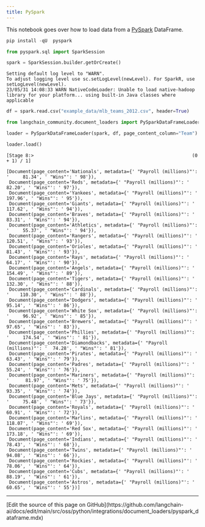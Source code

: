 ```yaml
---
title: PySpark
---
```


This notebook goes over how to load data from a [PySpark](https://spark.apache.org/docs/latest/api/python/) DataFrame.

```python
pip install -qU  pyspark
```

```python
from pyspark.sql import SparkSession
```

```python
spark = SparkSession.builder.getOrCreate()
```

```output
Setting default log level to "WARN".
To adjust logging level use sc.setLogLevel(newLevel). For SparkR, use setLogLevel(newLevel).
23/05/31 14:08:33 WARN NativeCodeLoader: Unable to load native-hadoop library for your platform... using built-in Java classes where applicable
```

```python
df = spark.read.csv("example_data/mlb_teams_2012.csv", header=True)
```

```python
from langchain_community.document_loaders import PySparkDataFrameLoader
```

```python
loader = PySparkDataFrameLoader(spark, df, page_content_column="Team")
```

```python
loader.load()
```

```output
[Stage 8:>                                                          (0 + 1) / 1]
```

```output
[Document(page_content='Nationals', metadata={' "Payroll (millions)"': '     81.34', ' "Wins"': ' 98'}),
 Document(page_content='Reds', metadata={' "Payroll (millions)"': '          82.20', ' "Wins"': ' 97'}),
 Document(page_content='Yankees', metadata={' "Payroll (millions)"': '      197.96', ' "Wins"': ' 95'}),
 Document(page_content='Giants', metadata={' "Payroll (millions)"': '       117.62', ' "Wins"': ' 94'}),
 Document(page_content='Braves', metadata={' "Payroll (millions)"': '        83.31', ' "Wins"': ' 94'}),
 Document(page_content='Athletics', metadata={' "Payroll (millions)"': '     55.37', ' "Wins"': ' 94'}),
 Document(page_content='Rangers', metadata={' "Payroll (millions)"': '      120.51', ' "Wins"': ' 93'}),
 Document(page_content='Orioles', metadata={' "Payroll (millions)"': '       81.43', ' "Wins"': ' 93'}),
 Document(page_content='Rays', metadata={' "Payroll (millions)"': '          64.17', ' "Wins"': ' 90'}),
 Document(page_content='Angels', metadata={' "Payroll (millions)"': '       154.49', ' "Wins"': ' 89'}),
 Document(page_content='Tigers', metadata={' "Payroll (millions)"': '       132.30', ' "Wins"': ' 88'}),
 Document(page_content='Cardinals', metadata={' "Payroll (millions)"': '    110.30', ' "Wins"': ' 88'}),
 Document(page_content='Dodgers', metadata={' "Payroll (millions)"': '       95.14', ' "Wins"': ' 86'}),
 Document(page_content='White Sox', metadata={' "Payroll (millions)"': '     96.92', ' "Wins"': ' 85'}),
 Document(page_content='Brewers', metadata={' "Payroll (millions)"': '       97.65', ' "Wins"': ' 83'}),
 Document(page_content='Phillies', metadata={' "Payroll (millions)"': '     174.54', ' "Wins"': ' 81'}),
 Document(page_content='Diamondbacks', metadata={' "Payroll (millions)"': '  74.28', ' "Wins"': ' 81'}),
 Document(page_content='Pirates', metadata={' "Payroll (millions)"': '       63.43', ' "Wins"': ' 79'}),
 Document(page_content='Padres', metadata={' "Payroll (millions)"': '        55.24', ' "Wins"': ' 76'}),
 Document(page_content='Mariners', metadata={' "Payroll (millions)"': '      81.97', ' "Wins"': ' 75'}),
 Document(page_content='Mets', metadata={' "Payroll (millions)"': '          93.35', ' "Wins"': ' 74'}),
 Document(page_content='Blue Jays', metadata={' "Payroll (millions)"': '     75.48', ' "Wins"': ' 73'}),
 Document(page_content='Royals', metadata={' "Payroll (millions)"': '        60.91', ' "Wins"': ' 72'}),
 Document(page_content='Marlins', metadata={' "Payroll (millions)"': '      118.07', ' "Wins"': ' 69'}),
 Document(page_content='Red Sox', metadata={' "Payroll (millions)"': '      173.18', ' "Wins"': ' 69'}),
 Document(page_content='Indians', metadata={' "Payroll (millions)"': '       78.43', ' "Wins"': ' 68'}),
 Document(page_content='Twins', metadata={' "Payroll (millions)"': '         94.08', ' "Wins"': ' 66'}),
 Document(page_content='Rockies', metadata={' "Payroll (millions)"': '       78.06', ' "Wins"': ' 64'}),
 Document(page_content='Cubs', metadata={' "Payroll (millions)"': '          88.19', ' "Wins"': ' 61'}),
 Document(page_content='Astros', metadata={' "Payroll (millions)"': '        60.65', ' "Wins"': ' 55'})]
```

---

<Callout icon="pen-to-square" iconType="regular">
  [Edit the source of this page on GitHub](https://github.com/langchain-ai/docs/edit/main/src/oss/python/integrations/document_loaders/pyspark_dataframe.mdx)
</Callout>

